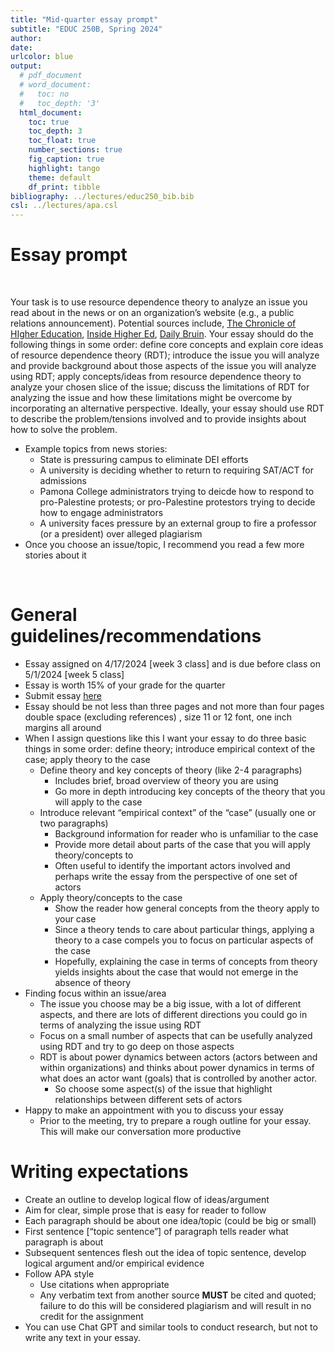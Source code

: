 ```yaml
---
title: "Mid-quarter essay prompt"
subtitle: "EDUC 250B, Spring 2024"
author: 
date: 
urlcolor: blue
output: 
  # pdf_document
  # word_document:
  #   toc: no
  #   toc_depth: '3'
  html_document:
    toc: true
    toc_depth: 3
    toc_float: true
    number_sections: true
    fig_caption: true
    highlight: tango
    theme: default
    df_print: tibble
bibliography: ../lectures/educ250_bib.bib
csl: ../lectures/apa.csl
---
```


# Essay prompt

<br>

Your task is to use resource dependence theory to analyze an issue you read about in the news or on an organization's website (e.g., a public relations announcement). Potential sources include, [The Chronicle of HIgher Education](https://www.chronicle.com/), [Inside Higher Ed](https://www.insidehighered.com/), [Daily Bruin](https://dailybruin.com/). Your essay should do the following things in some order: define core concepts and explain core ideas of resource dependence theory (RDT); introduce the issue you will analyze and provide background about those aspects of the issue you will analyze using RDT; apply concepts/ideas from resource dependence theory to analyze your chosen slice of the issue; discuss the limitations of RDT for analyzing the issue and how these limitations might be overcome by incorporating an alternative perspective. Ideally, your essay should use RDT to describe the problem/tensions involved and to provide insights about how to solve the problem.

- Example topics from news stories: 
  - State is pressuring campus to eliminate DEI efforts
  - A university is deciding whether to return to requiring SAT/ACT for admissions
  - Pamona College administrators trying to deicde how to respond to pro-Palestine protests; or pro-Palestine protestors trying to decide how to engage administrators
  - A university faces pressure by an external group to fire a professor (or a president) over alleged plagiarism
- Once you choose an issue/topic, I recommend you read a few more stories about it  

<br>

# General guidelines/recommendations

- Essay assigned on 4/17/2024 [week 3 class] and is due before class on 5/1/2024 [week 5 class]
- Essay is worth 15% of your grade for the quarter
<!-- - Submit essay [here](https://ucla.box.com/s/bpvm0px29093dr9twh7r6mlcd4trf5wh) -->
- Submit essay [here](https://ucla.box.com/s/w8dwriavdxqhdww9js1ltm0htjwjnnt7)
- Essay should be not less than three pages and not more than four pages double space (excluding references) , size 11 or 12 font, one inch margins all around
- When I assign questions like this I want your essay to do three basic things in some order: define theory; introduce empirical context of the case; apply theory to the case
  - Define theory and key concepts of theory (like 2-4 paragraphs)
    - Includes brief, broad overview of theory you are using
    - Go more in depth introducing key concepts of the theory that you will apply to the case
  - Introduce relevant "empirical context" of the "case" (usually one or two paragraphs)
    - Background information for reader who is unfamiliar to the case
    - Provide more detail about parts of the case that you will apply theory/concepts to
    - Often useful to identify the important actors involved and perhaps write the essay from the perspective of one set of actors
  - Apply theory/concepts to the case
    - Show the reader how general concepts from the theory apply to your case
    - Since a theory tends to care about particular things, applying a theory to a case compels you to focus on particular aspects of the case
    - Hopefully, explaining the case in terms of concepts from theory  yields insights about the case that would not emerge in the absence of theory
- Finding focus within an issue/area
  - The issue you choose may be a big issue, with a lot of different aspects, and there are lots of different directions you could go in terms of analyzing the issue using RDT
  - Focus on a small number of aspects that can be usefully analyzed using RDT and try to go deep on those aspects
  - RDT is about power dynamics between actors (actors between and within organizations) and thinks about power dynamics in terms of what does an actor want (goals) that is controlled by another actor. 
    - So choose some aspect(s) of the issue that highlight relationships between different sets of actors
- Happy to make an appointment with you to discuss your essay
  - Prior to the meeting, try to prepare a rough outline for your essay. This will make our conversation more productive

# Writing expectations

- Create an outline to develop logical flow of ideas/argument
- Aim for clear, simple prose that is easy for reader to follow
- Each paragraph should be about one idea/topic (could be big or small)
- First sentence ["topic sentence"] of paragraph tells reader what paragraph is
about
- Subsequent sentences flesh out the idea of topic sentence, develop logical
argument and/or empirical evidence
- Follow APA style
  - Use citations when appropriate
  -	Any verbatim text from another source __MUST__ be cited and quoted; failure to do this will be considered plagiarism and will result in no credit for the assignment
- You can use Chat GPT and similar tools to conduct research, but not to write any text in your essay.

<br>

